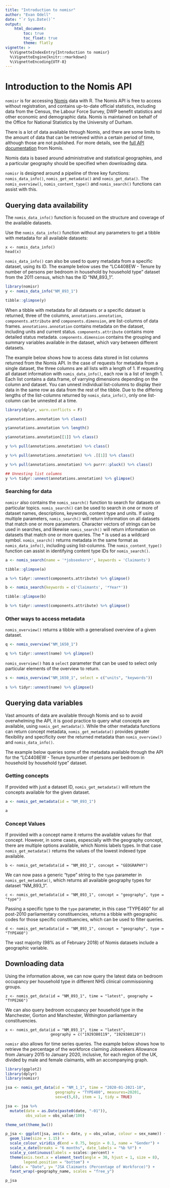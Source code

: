 ```yaml
---
title: "Introduction to nomisr"
author: "Evan Odell"
date: "`r Sys.Date()`"
output: 
    html_document:
        toc: true
        toc_float: true
        theme: flatly
vignette: >
  %\VignetteIndexEntry{Introduction to nomisr}
  %\VignetteEngine{knitr::rmarkdown}
  %\VignetteEncoding{UTF-8}
---
```


# Introduction to the Nomis API

`nomisr` is for accessing [Nomis](https://www.nomisweb.co.uk/) data with R. The Nomis API is free to access without registration, and contains up-to-date official statistics, including data from the Census, the Labour Force Survey, DWP benefit statistics and other economic and demographic data. Nomis is maintained on behalf of the Office for National Statistics by the University of Durham.

There is a lot of data available through Nomis, and there are some limits to the amount of data that can be retrieved within a certain period of time, although those are not published. For more details, see the [full API documentation](https://www.nomisweb.co.uk/api/v01/help) from Nomis.

Nomis data is based around administrative and statistical geographies, and a particular geography should be specified when downloading data.

`nomisr` is designed around a pipeline of three key functions: `nomis_data_info()`, `nomis_get_metadata()` and `nomis_get_data()`. The `nomis_overview()`, `nomis_content_type()` and `nomis_search()` functions can assist with this.

## Querying data availability

The `nomis_data_info()` function is focused on the structure and coverage of the available datasets.

Use the `nomis_data_info()` function without any parameters to get a tibble with metadata for all available datasets:

```
x <- nomis_data_info()
head(x)
```


`nomis_data_info()` can also be used to query metadata from a specific dataset, using its ID. The example below uses the "LC4408EW - Tenure by number of persons per bedroom in household by household type" dataset from the 2011 census, which has the ID "NM_893_1". 

```r
library(nomisr)
y <- nomis_data_info("NM_893_1")

tibble::glimpse(y)
```

When a tibble with metadata for all datasets or a specific dataset is returned, three of the columns, `annotations.annotation`, `components.attribute` and `components.dimension`, are list-columns of data frames. `annotations.annotation` contains metadata on the dataset, including units and current status. `components.attribute` contains more detailed status metadata. `components.dimension` contains the grouping and summary variables available in the dataset, which vary between different datasets.

The example below shows how to access data stored in list columns returned from the Nomis API. In the case of requests for metadata from a single dataset, the three columns are all lists with a length of 1. If requesting all dataset information with `nomis_data_info()`, each row is a list of length 1. Each list contains a data.frame, of varrying dimensions depending on the column and dataset. You can unnest individual list-columns to display their data in the same row as data from the rest of the tibble. Due to the differing lengths of the list-columns returned by `nomis_data_info()`, only one list-column can be unnested at a time.

```r
library(dplyr, warn.conflicts = F)

y$annotations.annotation %>% class()

y$annotations.annotation %>% length()

y$annotations.annotation[[1]] %>% class()

y %>% pull(annotations.annotation) %>% class()

y %>% pull(annotations.annotation) %>% .[[1]] %>% class()

y %>% pull(annotations.annotation) %>% purrr::pluck() %>% class()

## Unnesting list columns
y %>% tidyr::unnest(annotations.annotation) %>% glimpse()
```

### Searching for data

`nomisr` also contains the `nomis_search()` function to search for datasets on particular topics. `nomis_search()` can be used to search in one or more of dataset names, descriptions, keywords, content type and units. If using multiple parameters, `nomis_search()` will return information on all datasets that match one or more parameters. Character vectors of strings can be used in searches, and likewise `nomis_search()` will return information on datasets that match one or more queries. The * is used as a wildcard symbol. `nomis_search()` returns metadata in the same format as `nomis_data_info()`, including using list-columns. The `nomis_content_type()` function can assist in identifying content type IDs for `nomis_search()`.

```r
a <- nomis_search(name = '*jobseekers*', keywords = 'Claimants')

tibble::glimpse(a)

a %>% tidyr::unnest(components.attribute) %>% glimpse()

b <- nomis_search(keywords = c('Claimants', '*Year*'))

tibble::glimpse(b)

b %>% tidyr::unnest(components.attribute) %>% glimpse()

```


### Other ways to access metadata

`nomis_overview()` returns a tibble with a generalised overview of a given dataset.


```r
q <- nomis_overview("NM_1650_1")

q %>% tidyr::unnest(name) %>% glimpse()

```

`nomis_overview()` has a `select` parameter that can be used to select only particular elements of the overview to return.

```r
s <- nomis_overview("NM_1650_1", select = c("units", "keywords"))
 
s %>% tidyr::unnest(name) %>% glimpse()
```


## Querying data variables

Vast amounts of data are available through Nomis and so to avoid overwhelming the API, it is good practice to query what concepts are available, using `nomis_get_metadata()`. While the other metadata functions can return concept metadata, `nomis_get_metadata()` provides greater flexibility and specificity over the returned metadata than `nomis_overview()` and `nomis_data_info()`.

The example below queries some of the metadata available through the API for the "LC4408EW - Tenure bynumber of persons per bedroom in household by household type" dataset.

### Getting concepts

If provided with just a dataset ID, `nomis_get_metadata()` will return the concepts available for the given dataset. 

```r
a <- nomis_get_metadata(id = "NM_893_1")

a
```

### Concept Values
  
If provided with a concept name it returns the available values for that concept. However, in some cases, espescially with the geography concept, there are multiple options available, which Nomis labels types. In that case `nomis_get_metadata()` returns the values of the lowest indexed type available.
  
```
b <- nomis_get_metadata(id = "NM_893_1", concept = "GEOGRAPHY")
```

We can now pass a generic "type" string to the `type` parameter in `nomis_get_metadata()`, which returns all available geography types for dataset "NM_893_1".

  
```
c <- nomis_get_metadata(id = "NM_893_1", concept = "geography", type = "type")
```

  
Passing a specific type to the `type` parameter, in this case "TYPE460" for all post-2010 parliamentary constituencies, returns a tibble with geographic codes for those specific constituencies, which can be used to filter queries.
  
```
d <- nomis_get_metadata(id = "NM_893_1", concept = "geography", type = "TYPE460")

```


The vast majority (98% as of February 2018) of Nomis datasets include a geographic variable.

## Downloading data

Using the information above, we can now query the latest data on bedroom occupancy per household type in different NHS clinical commissioning groups.

```
z <- nomis_get_data(id = "NM_893_1", time = "latest", geography = "TYPE266")
```

We can also query bedroom occupancy per household type in the Manchester, Gorton and Manchester, Withington parliamentary constituencies.

```
x <- nomis_get_data(id = "NM_893_1", time = "latest",
                    geography = c("1929380119", "1929380120"))
```


`nomisr` also allows for time series queries. The example below shows how to retrieve the percentage of the workforce claiming Jobseekers Allowance from January 2015 to January 2020, inclusive, for each region of the UK, divided by male and female claimants, with an accompanying graph.


```r
library(ggplot2)
library(dplyr)
library(nomisr)

jsa <- nomis_get_data(id = "NM_1_1", time = "2020-01-2021-10",
                      geography = "TYPE480", measures=20201,
                      sex=c(5,6), item = 1, tidy = TRUE)

jsa <- jsa %>% 
  mutate(date = as.Date(paste0(date, "-01")),
         obs_value = obs_value/100)

theme_set(theme_bw())

p_jsa <- ggplot(jsa, aes(x = date, y = obs_value, colour = sex_name)) + 
  geom_line(size = 1.15) +
  scale_colour_viridis_d(end = 0.75, begin = 0.1, name = "Gender") + 
  scale_x_date(breaks = "6 months", date_labels = "%b %Y") + 
  scale_y_continuous(labels = scales::percent) + 
  theme(axis.text.x = element_text(angle = 30, hjust = 1, size = 8),
        legend.position = "bottom") + 
  labs(x = "Date", y= "JSA Claimants (Percentage of Workforce)") + 
  facet_wrap(~geography_name, scales = "free_y")

p_jsa
```



